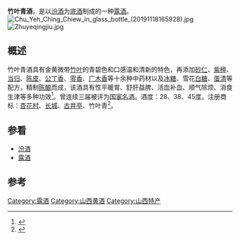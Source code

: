 {{中国非物质文化遗产 
| 级别 = 省
|名称 = 竹叶青酒炮制技艺
|子项 = 
|图片 = 
|申报地区或单位 = [[汾阳市|汾阳市]]
|序号 = 113
|编号项目 =IX-1 
|登录时间 = 2009年 
|备注 =  第二批省级非遗项目
|分类 = 传统技艺
|省区市 = 山西省
}}
'''竹叶青酒'''，是以[[汾酒|汾酒]]为[[底酒|底酒]]制成的一种[[露酒|露酒]]。
[[File:Chu_Yeh_Ching_Chiew_in_glass_bottle_(20191118165928).jpg|right]]
[[File:Zhuyeqingjiu.jpg|right]]

==概述 ==
竹叶青酒具有金黄微带[[竹|竹叶]]的青碧色和口感温和清新的特色，再添加[[砂仁|砂仁]]、[[紫檀|紫檀]]、[[当归|当归]]、[[陈皮|陈皮]]、[[公丁香|公丁香]]、[[靈香草|零香]]、[[广木香|广木香]]等十余种中药材以及[[冰糖|冰糖]]、雪花[[白糖|白糖]]、[[蛋清|蛋清]]等配方，精制[[陈酿|陈酿]]而成，该酒具有性平暖胃、舒肝益脾、活血补血、顺气除烦、消食生津等多种功效<ref>{{Cite book|title=醉美特产 中华特产品鉴全攻略|last=徒步天涯主编|first=|publisher=北京：旅游教育出版社|year=2014.03|isbn=978-7-5637-2534-2|location=|pages=32}}</ref>。曾连续三届被评为[[国家名酒|国家名酒]]。酒度：28、38、45度。注册商标：[[杏花村|杏花村]]、[[长城|长城]]、[[古井亭|古井亭]]、竹叶青<ref>{{Cite book|title=山西特产|last=聂晨主编|first=|publisher=太原：山西科学技术出版社|year=2011.06|isbn=978-7-5377-3846-0|location=|pages=56}}</ref>。

==参看==
*[[汾酒|汾酒]]
*[[露酒|露酒]]

==参考==
{{reflist}}
{{Drink-stub}}
[[Category:露酒|Category:露酒]]
[[Category:山西黄酒|Category:山西黄酒]]
[[Category:山西特产|Category:山西特产]]